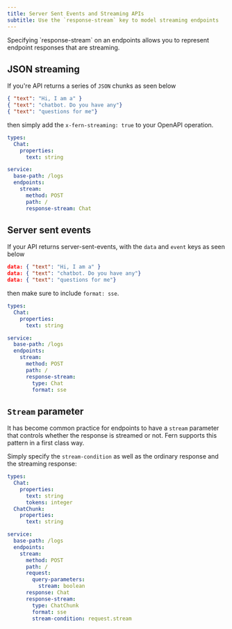 ```yaml
---
title: Server Sent Events and Streaming APIs
subtitle: Use the `response-stream` key to model streaming endpoints
---
```


<Note>
  Specifying `response-stream` on an endpoints allows you to represent endpoint responses that are streaming. 
</Note>


## JSON streaming

If you're API returns a series of `JSON` chunks as seen below

```json
{ "text": "Hi, I am a" }
{ "text": "chatbot. Do you have any"}
{ "text": "questions for me"}
```

then simply add the `x-fern-streaming: true` to your OpenAPI operation. 

```yaml title="openapi.yml" {4}
types:
  Chat:
    properties:
      text: string

service:
  base-path: /logs
  endpoints:
    stream:
      method: POST
      path: /
      response-stream: Chat
```

## Server sent events 

If your API returns server-sent-events, with the `data` and `event` keys as seen below

```json
data: { "text": "Hi, I am a" }
data: { "text": "chatbot. Do you have any"}
data: { "text": "questions for me"}
```

then make sure to include `format: sse`. 

```yaml title="openapi.yml" {4-5}
types:
  Chat:
    properties:
      text: string

service:
  base-path: /logs
  endpoints:
    stream:
      method: POST
      path: /
      response-stream:
        type: Chat
        format: sse
```

## `Stream` parameter

It has become common practice for endpoints to have a `stream` parameter that 
controls whether the response is streamed or not. Fern supports this pattern in a first 
class way. 

Simply specify the `stream-condition` as well as the ordinary response and the streaming response: 

```yaml title="openapi.yml" {4-10}
types:
  Chat:
    properties:
      text: string
      tokens: integer
  ChatChunk:
    properties:
      text: string

service:
  base-path: /logs
  endpoints:
    stream:
      method: POST
      path: /
      request:
        query-parameters:
          stream: boolean
      response: Chat
      response-stream:
        type: ChatChunk
        format: sse
        stream-condition: request.stream
```
